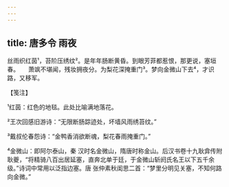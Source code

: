 ```yaml
---
---
---
```

title: 唐多令 雨夜
---







丝雨织红茵¹，苔阶压绣纹²。是年年肠断黄昏。到眼芳菲都惹恨，那更说，塞垣春。　　萧飒不堪闻，残妆拥夜分。为梨花深掩重门³。梦向金微山下去⁴，才识路，又移军。





【笺注】


¹红茵：红色的地毯。此处比喻满地落花。

²王次回感旧游诗：“无限断肠踪迹处，坏墙风雨绣苔纹。”

³戴叔伦春怨诗：“金鸭香消欲断魂，梨花春雨掩重门。”

⁴金微山：即阿尔泰山，秦 汉时名金微山，隋唐时称金山。后汉书卷十九耿弇传附耿夔，“将精骑八百出居延塞，直奔北单于廷，于金微山斩阏氏名王以下五千余级。”诗词中常用以泛指边塞。唐 张仲素秋闺思二首：“梦里分明见关塞，不知何路向金微。”